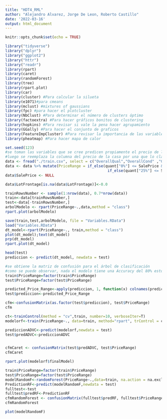 ---
title: "HDT4_RML"
author: "Alejandro Alvarez, Jorge De Leon, Roberto Castillo"
date: '2022-03-16'
output: html_document
---

```{r setup, include=FALSE}
knitr::opts_chunk$set(echo = TRUE)
```

```{r message=FALSE,warning=FALSE}
library("tidyverse")
library("dplyr")
library("ggplot2")
library("httr")
library("readr")
library(rpart)
library(caret)
library(randomForest)
library(tree)
library(rpart.plot)
library(car)
library(cluster) #Para calcular la silueta
library(e1071)#para cmeans
library(mclust) #mixtures of gaussians
library(fpc) #para hacer el plotcluster
library(NbClust) #Para determinar el número de clusters óptimo
library(factoextra) #Para hacer gráficos bonitos de clustering
library(hopkins) #Para revisar si vale la pena hacer agrupamiento
library(GGally) #Para hacer el conjunto de graficos
library(FeatureImpCluster) #Para revisar la importancia de las variables en los grupos.
library(pheatmap) #Para hacer mapa de calor
```


```{r}
set.seed(123)
#se toman las variables que se cree predicen propiamente el precio de la casa y el precio real de la casa.
#luego se reemplaza la columna del precio de la casa por una que lo clasifica como economica, intermedio o cara dependiendo de los percentiles.
data <- fread("./train.csv", select = c("OverallQual","OverallCond" ,"GrLivArea", "BedroomAbvGr", "TotRmsAbvGrd", "GarageCars", "SalePrice", "YearBuilt", "LotArea", "LotFrontage"))
data <- data %>% mutate(PriceRange = if_else(quant["0%"] <= SalePrice & SalePrice < quant["25%"], "Economica", 
                                              if_else(quant["25%"] <= SalePrice & SalePrice < quant["50%"], "Intermedia", "Cara") ))
data$SalePrice <- NULL

data$LotFrontage[is.na(data$LotFrontage)]<-0.0

trainRowsNumber <- sample(1:nrow(data), 0.7*nrow(data))
train<-data[trainRowsNumber,]
test<-data[-trainRowsNumber,]
arbolModelo <- rpart(PriceRange~.,data,method = "class")
rpart.plot(arbolModelo)
```

```{r}
save(train,test,arbolModelo, file = "Variables.RData")
load("Variables.RData")
dt_model<-rpart(PriceRange~., train,method = "class")
plot(dt_model);text(dt_model)
prp(dt_model)
rpart.plot(dt_model)
```

```{r}
head(test)
prediccion <- predict(dt_model, newdata = test)
```
```{r}
#se obtiene la matriz de confusión para el árbol de clasificación
#como se puede observar, nada el modelo tiene una Accuracy del 80% esto es muy bueno, ya que es preciso sin mostrar tendencia al overfitting.
train$PriceRange=factor(train$PriceRange)
test$PriceRange=factor(test$PriceRange)

predicted_Price_Range<-apply(prediccion, 1, function(x) colnames(prediccion)[which.max(x)])
test$prediccion<-predicted_Price_Range

cfm<-confusionMatrix(as.factor(test$prediccion), test$PriceRange)
cfm
```
```{r}

ct<-trainControl(method = "cv",train, number=10, verboseIter=T)
modelorf<-train(PriceRange~., data=train, method="rpart", trControl = ct)

prediccionADVC<-predict(modelorf,newdata = test)
test$predADVC<-prediccionADVC


cfmCaret <- confusionMatrix(test$predADVC, test$PriceRange)
cfmCaret
```
```{r}
rpart.plot(modelorf$finalModel)
```


```{r}
train$PriceRange=factor(train$PriceRange)
test$PriceRange=factor(test$PriceRange)
modelRandomF<-randomForest(PriceRange~.,data=train, na.action = na.exclude, method = "class")
PredictionRF<-predict(modelRandomF,newdata = test)
fulltest<-test
fulltest$predRF<-PredictionRF
cfmRandomForest <- confusionMatrix(fulltest$predRF, fulltest$PriceRange)
cfmRandomForest
```
```{r}
plot(modelRandomF)
```

